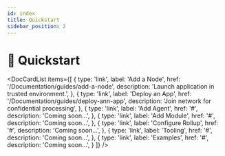 ```yaml
---
id: index
title: Quickstart
sidebar_position: 2
---
```



# 🚀 Quickstart

<DocCardList items={[
  {
    type: 'link',
    label: 'Add a Node',
    href: '/Documentation/guides/add-a-node',
    description: 'Launch application in trusted environment.',
  },
    {
    type: 'link',
    label: 'Deploy an App',
    href: '/Documentation/guides/deploy-ann-app',
    description: 'Join network for confidential processing',
  },
  {
    type: 'link',
    label: 'Add Agent',
    href: '#',
    description: 'Coming soon...',
  },
  {
    type: 'link',
    label: 'Add Module',
    href: '#',
    description: 'Coming soon...',
  },
  {
    type: 'link',
    label: 'Configure Rollup',
    href: '#',
    description: 'Coming soon...',
  },
    {
    type: 'link',
    label: 'Tooling',
    href: '#',
    description: 'Coming soon...',
  },
    {
    type: 'link',
    label: 'Examples',
    href: '#',
    description: 'Coming soon...',
  }
]} />